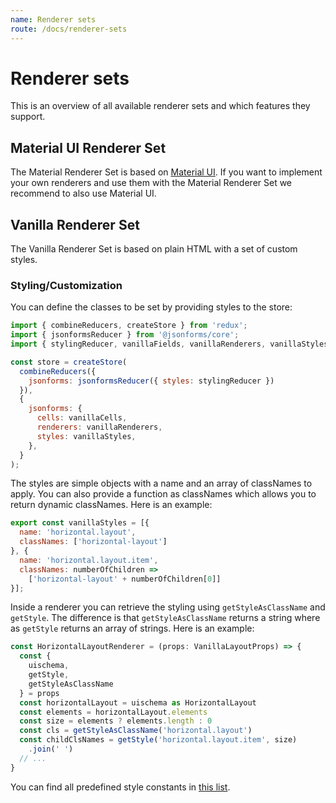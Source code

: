 ```yaml
---
name: Renderer sets
route: /docs/renderer-sets
---
```



# Renderer sets

This is an overview of all available renderer sets and which features they support.

<RendererSetSchemaFeatureTable />

<RendererSetUISchemaFeatureTable />

## Material UI Renderer Set

The Material Renderer Set is based on [Material UI](https://material-ui.com). 
If you want to implement your own renderers and use them with the Material Renderer Set we recommend to also use Material UI.

## Vanilla Renderer Set
The Vanilla Renderer Set is based on plain HTML with a set of custom styles.

### Styling/Customization

You can define the classes to be set by providing styles to the store:

```javascript
import { combineReducers, createStore } from 'redux';
import { jsonformsReducer } from '@jsonforms/core';
import { stylingReducer, vanillaFields, vanillaRenderers, vanillaStyles } from '@jsonforms/vanilla-renderers';

const store = createStore(
  combineReducers({ 
    jsonforms: jsonformsReducer({ styles: stylingReducer }) 
  }),
  {
    jsonforms: {
      cells: vanillaCells,
      renderers: vanillaRenderers,
      styles: vanillaStyles,
    },
  }
);
```

The styles are simple objects with a name and an array of classNames to apply. 
You can also provide a function as classNames which allows you to return dynamic classNames.
Here is an example:

```javascript
export const vanillaStyles = [{
  name: 'horizontal.layout',
  classNames: ['horizontal-layout']
}, {
  name: 'horizontal.layout.item',
  classNames: numberOfChildren => 
    ['horizontal-layout' + numberOfChildren[0]]
}];
```

Inside a renderer you can retrieve the styling using `getStyleAsClassName` and `getStyle`. 
The difference is that `getStyleAsClassName` returns a string where as `getStyle` returns an array of strings.
Here is an example:

```javascript
const HorizontalLayoutRenderer = (props: VanillaLayoutProps) => {
  const { 
    uischema, 
    getStyle, 
    getStyleAsClassName 
  } = props
  const horizontalLayout = uischema as HorizontalLayout
  const elements = horizontalLayout.elements
  const size = elements ? elements.length : 0
  const cls = getStyleAsClassName('horizontal.layout')
  const childClsNames = getStyle('horizontal.layout.item', size)
    .join(' ')
  // ...
}
```

You can find all predefined style constants in [this list](https://github.com/eclipsesource/jsonforms/blob/master/packages/vanilla/Styles.md).

